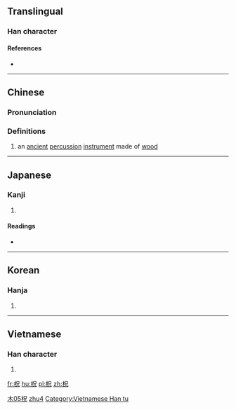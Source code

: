 ==Translingual==

===Han character===
{{Han char|rn=75|rad=木|as=05|sn=9|four=46910|canj=DRHU|ids=⿰木兄}}

====References====
* {{Han ref|kx=0521.090|dkj=14667|dj=0909.060|hdz=21183.060|uh=67F7|ud=26615|bh=CF4D|bd=53069}}

----

==Chinese==
{{zh-forms}}

===Pronunciation===
{{zh-pron
|m=chù,zhù
|c=zuk1
|mc=y
|oc=y
|ma=
|cat=n
}}

===Definitions===
# an [[ancient]] [[percussion]] [[instrument]] made of [[wood]]

[[Category:zh:Musical instruments|木05柷]]
[[Category:zh:Musical instruments|zhu4]]

----

==Japanese==

===Kanji===
{{ja-kanji|grade=|rs=木05}}

# {{defn|lang=ja|sort=木05}}

====Readings====
* {{ja-readings|on=[[しゅく]] (shuku)|kun=}}

----

==Korean==

===Hanja===
{{ko-hanja|hangeul=축|eumhun=|rv=chuk|mr=ch'uk|y=chwuk}}

# {{defn|lang=ko|sort=木05}}

----

==Vietnamese==

===Han character===
{{vi-readings|rs=木05| hanviet = chúc}}

# {{defn|lang=vi|sort=木05}}

[[Category:Vietnamese Han tu]]

[[fr:柷]]
[[hu:柷]]
[[pl:柷]]
[[zh:柷]]